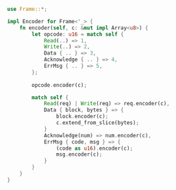 ```rust
use Frame::*;

impl Encoder for Frame<'_> {
    fn encoder(self, c: &mut impl Array<u8>) {
        let opcode: u16 = match self {
            Read(..) => 1,
            Write(..) => 2,
            Data { .. } => 3,
            Acknowledge { .. } => 4,
            ErrMsg { .. } => 5,
        };
        
        opcode.encoder(c);

        match self {
            Read(req) | Write(req) => req.encoder(c),
            Data { block, bytes } => {
                block.encoder(c);
                c.extend_from_slice(bytes);
            }
            Acknowledge(num) => num.encoder(c),
            ErrMsg { code, msg } => {
                (code as u16).encoder(c);
                msg.encoder(c);
            }
        }
    }
}
```